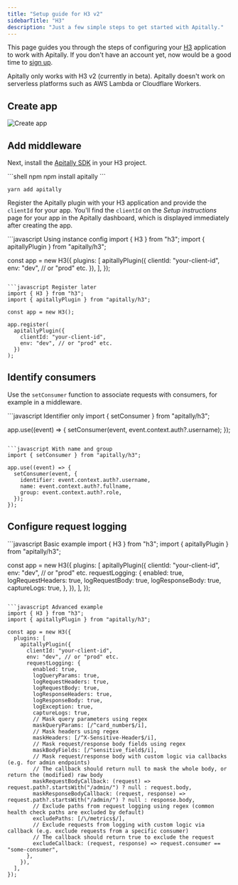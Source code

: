 ```yaml
---
title: "Setup guide for H3 v2"
sidebarTitle: "H3"
description: "Just a few simple steps to get started with Apitally."
---
```



This page guides you through the steps of configuring your [H3](https://h3.dev) application to work with Apitally. If you don't have an account yet, now would be a good time to [sign up](https://app.apitally.io/?signup).

<SetupGuideStartSnippet framework="H3" />

<Note>Apitally only works with H3 v2 (currently in beta).</Note>
<Warning>Apitally doesn't work on serverless platforms such as AWS Lambda or Cloudflare Workers.</Warning>

## Create app

<CreateAppSnippet1 framework="H3" />

<img src="https://assets.apitally.io/docs/2025-07-08/create-app.webp" alt="Create app" className="rounded-xl" />

<CreateAppSnippet2 />

## Add middleware

Next, install the [Apitally SDK](https://www.npmjs.com/package/apitally) in your H3 project.

<CodeGroup>
```shell npm
npm install apitally
```

```shell yarn
yarn add apitally
```
</CodeGroup>

Register the Apitally plugin with your H3 application and provide the `clientId` for your app.
You'll find the `clientId` on the _Setup instructions_ page for your app in the Apitally dashboard, which is displayed immediately after creating the app.

<CodeGroup>
```javascript Using instance config
import { H3 } from "h3";
import { apitallyPlugin } from "apitally/h3";

const app = new H3({
  plugins: [
    apitallyPlugin({
      clientId: "your-client-id",
      env: "dev", // or "prod" etc.
    }),
  ],
});
```

```javascript Register later
import { H3 } from "h3";
import { apitallyPlugin } from "apitally/h3";

const app = new H3();

app.register(
  apitallyPlugin({
    clientId: "your-client-id",
    env: "dev", // or "prod" etc.
  })
);
```
</CodeGroup>

<Snippet file="add-middleware-check.mdx" />

## Identify consumers

<Snippet file="identify-consumers.mdx" />

Use the `setConsumer` function to associate requests with consumers, for example in a middleware.

<CodeGroup>
```javascript Identifier only
import { setConsumer } from "apitally/h3";

app.use((event) => {
  setConsumer(event, event.context.auth?.username);
});
```

```javascript With name and group
import { setConsumer } from "apitally/h3";

app.use((event) => {
  setConsumer(event, {
    identifier: event.context.auth?.username,
    name: event.context.auth?.fullname,
    group: event.context.auth?.role,
  });
});
```
</CodeGroup>

<Snippet file="identify-consumers-check.mdx" />

## Configure request logging

<RequestLoggingConfigSnippet language="javascript" />

<CodeGroup>
```javascript Basic example
import { H3 } from "h3";
import { apitallyPlugin } from "apitally/h3";

const app = new H3({
  plugins: [
    apitallyPlugin({
      clientId: "your-client-id",
      env: "dev", // or "prod" etc.
      requestLogging: {
        enabled: true,
        logRequestHeaders: true,
        logRequestBody: true,
        logResponseBody: true,
        captureLogs: true,
      },
    }),
  ],
});
```

```javascript Advanced example
import { H3 } from "h3";
import { apitallyPlugin } from "apitally/h3";

const app = new H3({
  plugins: [
    apitallyPlugin({
      clientId: "your-client-id",
      env: "dev", // or "prod" etc.
      requestLogging: {
        enabled: true,
        logQueryParams: true,
        logRequestHeaders: true,
        logRequestBody: true,
        logResponseHeaders: true,
        logResponseBody: true,
        logException: true,
        captureLogs: true,
        // Mask query parameters using regex
        maskQueryParams: [/^card_number$/i],
        // Mask headers using regex
        maskHeaders: [/^X-Sensitive-Header$/i],
        // Mask request/response body fields using regex
        maskBodyFields: [/^sensitive_field$/i],
        // Mask request/response body with custom logic via callbacks (e.g. for admin endpoints)
        // The callback should return null to mask the whole body, or return the (modified) raw body
        maskRequestBodyCallback: (request) => request.path?.startsWith("/admin/") ? null : request.body,
        maskResponseBodyCallback: (request, response) => request.path?.startsWith("/admin/") ? null : response.body,
        // Exclude paths from request logging using regex (common health check paths are excluded by default)
        excludePaths: [/\/metrics$/],
        // Exclude requests from logging with custom logic via callback (e.g. exclude requests from a specific consumer)
        // The callback should return true to exclude the request
        excludeCallback: (request, response) => request.consumer == "some-consumer",
      },
    }),
  ],
});
```
</CodeGroup>

<Snippet file="configure-request-logging-check.mdx" />
